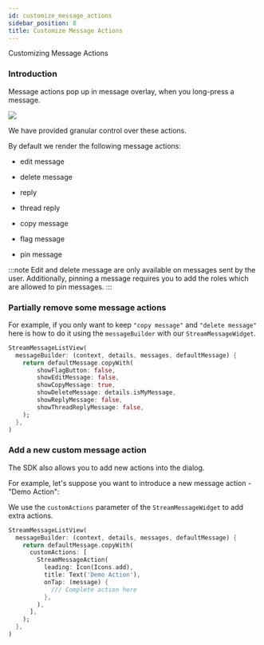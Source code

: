```yaml
---
id: customize_message_actions
sidebar_position: 8
title: Customize Message Actions
---
```


Customizing Message Actions

### Introduction

Message actions pop up in message overlay, when you long-press a message.

![](../assets/message_actions.jpg)

We have provided granular control over these actions.

By default we render the following message actions:

* edit message

* delete message

* reply

* thread reply

* copy message

* flag message

* pin message

:::note
Edit and delete message are only available on messages sent by the user.
Additionally, pinning a message requires you to add the roles which are allowed to pin messages.
:::

### Partially remove some message actions

For example, if you only want to keep `"copy message"` and `"delete message"`
here is how to do it using the `messageBuilder` with our `StreamMessageWidget`.

```dart
StreamMessageListView(
  messageBuilder: (context, details, messages, defaultMessage) {
    return defaultMessage.copyWith(
        showFlagButton: false,
        showEditMessage: false,
        showCopyMessage: true,
        showDeleteMessage: details.isMyMessage,
        showReplyMessage: false,
        showThreadReplyMessage: false,
    );
  },
)
```

### Add a new custom message action

The SDK also allows you to add new actions into the dialog.

For example, let's suppose you want to introduce a new message action - "Demo Action":

We use the `customActions` parameter of the `StreamMessageWidget` to add extra actions.

```dart
StreamMessageListView(
  messageBuilder: (context, details, messages, defaultMessage) {
    return defaultMessage.copyWith(
      customActions: [
        StreamMessageAction(
          leading: Icon(Icons.add),
          title: Text('Demo Action'),
          onTap: (message) {
            /// Complete action here
          },
        ),
      ],
    );
  },
)
```
